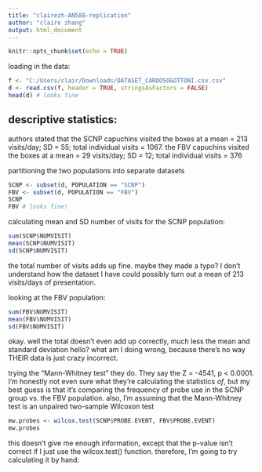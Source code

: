 ```yaml
---
title: "clairezh-AN588-replication"
author: "claire zhang"
output: html_document
---
```


```r
knitr::opts_chunk$set(echo = TRUE)
```

loading in the data:
```r
f <- "C:/Users/clair/Downloads/DATASET_CARDOSO&OTTONI.csv.csv"
d <- read.csv(f, header = TRUE, stringsAsFactors = FALSE)
head(d) # looks fine
```

## descriptive statistics:
authors stated that the SCNP capuchins visited the boxes at a mean = 213 visits/day; SD = 55; total individual visits = 1067. the FBV capuchins visited the boxes at a mean = 29 visits/day; SD = 12; total individual visits = 376

partitioning the two populations into separate datasets
```r
SCNP <- subset(d, POPULATION == "SCNP")
FBV <- subset(d, POPULATION == "FBV")
SCNP
FBV # looks fine!
```

calculating mean and SD number of visits for the SCNP population:
```r
sum(SCNP$NUMVISIT)
mean(SCNP$NUMVISIT)
sd(SCNP$NUMVISIT)
```

the total number of visits adds up fine. maybe they made a typo? I don't understand how the dataset I have could possibly turn out a mean of 213 visits/days of presentation.

looking at the FBV population:
```r
sum(FBV$NUMVISIT)
mean(FBV$NUMVISIT)
sd(FBV$NUMVISIT)
```

okay. well the total doesn't even add up correctly, much less the mean and standard deviation hello? what am I doing wrong, because there's no way THEIR data is just crazy incorrect.

trying the "Mann-Whitney test" they do. They say the Z = -4541, p < 0.0001. I'm honestly not even sure what they're calculating the statistics *of*, but my best guess is that it's comparing the frequency of probe use in the SCNP group vs. the FBV population. also, I'm assuming that the Mann-Whitney test is an unpaired two-sample Wilcoxon test

```r
mw.probes <- wilcox.test(SCNP$PROBE.EVENT, FBV$PROBE.EVENT)
mw.probes
```

this doesn't give me enough information, except that the p-value isn't correct if I just use the wilcox.test() function. therefore, I'm going to try calculating it by hand:
